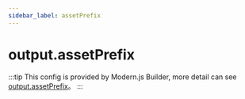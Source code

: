 ```yaml
---
sidebar_label: assetPrefix
---
```


# output.assetPrefix

:::tip
This config is provided by Modern.js Builder, more detail can see [output.assetPrefix](https://modernjs.dev/builder/en/api/config-output.html#outputassetprefix)。
:::


<Main />
